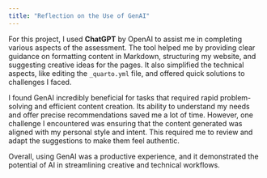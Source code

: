 ```yaml
---
title: "Reflection on the Use of GenAI"
---
```


For this project, I used **ChatGPT** by OpenAI to assist me in completing various aspects of the assessment. The tool helped me by providing clear guidance on formatting content in Markdown, structuring my website, and suggesting creative ideas for the pages. It also simplified the technical aspects, like editing the `_quarto.yml` file, and offered quick solutions to challenges I faced.

I found GenAI incredibly beneficial for tasks that required rapid problem-solving and efficient content creation. Its ability to understand my needs and offer precise recommendations saved me a lot of time. However, one challenge I encountered was ensuring that the content generated was aligned with my personal style and intent. This required me to review and adapt the suggestions to make them feel authentic.

Overall, using GenAI was a productive experience, and it demonstrated the potential of AI in streamlining creative and technical workflows.

